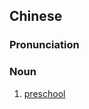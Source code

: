 {{also|学前班}}
==Chinese==
{{zh-forms|s=学前班|type=21}}

===Pronunciation===
{{zh-pron
|m=xuéqiánbān
|cat=n
}}

===Noun===
{{zh-noun}}

# [[preschool]]

{{zh-cat|Education}}